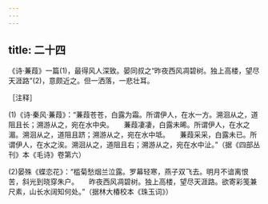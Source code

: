 ```yaml
---
---
---
```

title: 二十四
---




《诗·蒹葭》一篇(1)，最得风人深致。晏同叔之“昨夜西风凋碧树。独上高楼，望尽天涯路”(2)，意颇近之。但一洒落，一悲壮耳。

［注释］

(1)《诗·秦风·蒹葭》：“蒹葭苍苍，白露为霜。所谓伊人，在水一方。溯洄从之，道阻且长；溯游从之，宛在水中央。　　蒹葭凄凄，白露未晞。所谓伊人，在水之湄。溯洄从之，道阻且跻；溯游从之，宛在水中坻。　　蒹葭采采，白露未已。所谓伊人，在水之涘。溯洄从之，道阻且右；溯游从之，宛在水中沚。”（据《四部丛刊》本《毛诗》卷第六）

(2)晏殊《蝶恋花》：“槛菊愁烟兰泣露。罗幕轻寒，燕子双飞去。明月不谙离恨苦，斜光到晓穿朱户。　　昨夜西风凋碧树。独上高楼，望尽天涯路。欲寄彩笺兼尺素，山长水阔知何处。”（据林大椿校本《珠玉词》）